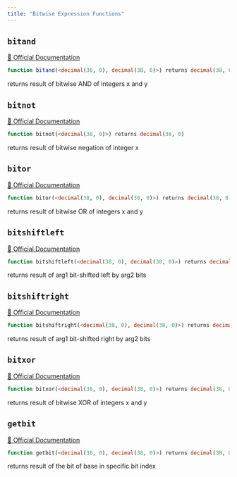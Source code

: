 ```yaml
---
title: "Bitwise Expression Functions"
---
```



## `bitand`
[🔗 Official Documentation](https://docs.snowflake.com/en/sql-reference/functions/bitand)

```sql
function bitand(<decimal(38, 0), decimal(38, 0)>) returns decimal(38, 0)
```
returns result of bitwise AND of integers x and y

## `bitnot`
[🔗 Official Documentation](https://docs.snowflake.com/en/sql-reference/functions/bitnot)

```sql
function bitnot(<decimal(38, 0)>) returns decimal(38, 0)
```
returns result of bitwise negation of integer x

## `bitor`
[🔗 Official Documentation](https://docs.snowflake.com/en/sql-reference/functions/bitor)

```sql
function bitor(<decimal(38, 0), decimal(38, 0)>) returns decimal(38, 0)
```
returns result of bitwise OR of integers x and y

## `bitshiftleft`
[🔗 Official Documentation](https://docs.snowflake.com/en/sql-reference/functions/bitshiftleft)

```sql
function bitshiftleft(<decimal(38, 0), decimal(38, 0)>) returns decimal(38, 0)
```
returns result of arg1 bit-shifted left by arg2 bits

## `bitshiftright`
[🔗 Official Documentation](https://docs.snowflake.com/en/sql-reference/functions/bitshiftright)

```sql
function bitshiftright(<decimal(38, 0), decimal(38, 0)>) returns decimal(38, 0)
```
returns result of arg1 bit-shifted right by arg2 bits

## `bitxor`
[🔗 Official Documentation](https://docs.snowflake.com/en/sql-reference/functions/bitxor)

```sql
function bitxor(<decimal(38, 0), decimal(38, 0)>) returns decimal(38, 0)
```
returns result of bitwise XOR of integers x and y

## `getbit`
[🔗 Official Documentation](https://docs.snowflake.com/en/sql-reference/functions/getbit)

```sql
function getbit(<decimal(38, 0), decimal(38, 0)>) returns decimal(38, 0)
```
returns result of the bit of base in specific bit index


